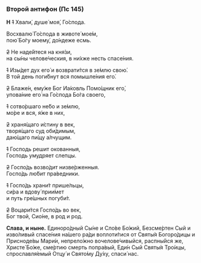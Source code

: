 ### Второй антифон (Пс 145)

**Н** ~~1~~ Хвали́, душе́ моя́, Го́спода.

Восхвалю́ Го́спода в животе́ мое́м,  
пою́ Бо́гу моему́, до́ндеже есмь.

~~2~~ Не наде́йтеся на кня́зи,  
на сы́ны челове́ческия, в ни́хже несть спасе́ния.

~~1~~ Изы́дет дух eго́ и возврати́тся в зе́млю свою́.  
В той день поги́бнут вся помышле́ния eго́.

~~2~~ Блаже́н, eму́же Бог Иа́ковль Помо́щник его́,  
упова́ние eго́ на Го́спода Бо́га своего,

~~1~~ сотво́ршаго не́бо и зе́млю,  
мо́ре и вся, я́же в них,

~~2~~ храня́щаго и́стину в век,  
творя́щаго суд оби́димым,  
даю́щаго пи́щу а́лчущим.

~~1~~ Господь решит окованныя,  
Господь умудряет слепцы.

~~2~~ Госпо́дь возво́дит низве́рженныя.  
Госпо́дь лю́бит пра́ведники.

~~1~~ Госпо́дь храни́т прише́льцы,  
си́ра и вдову́ прии́мет  
и путь гре́шных погуби́т.

~~2~~ Воцари́тся Госпо́дь во век,  
Бог твой, Сио́не, в род и род.

**Слава, и ныне.**
Единоро́дный Сы́не и Сло́ве Бо́жий, Безсме́ртен Сый
и изво́ливый спасе́ния на́шего ра́ди
воплоти́тися от Святы́я Богоро́дицы и Присноде́вы Мари́и,
непрело́жно вочелове́чивыйся,
распны́йся же, Христе́ Бо́же, сме́ртию смерть попра́вый,
Еди́н Сый Святы́я Тро́ицы,
спрославля́емый Отцу́ и Свято́му Ду́ху, спаси́ нас.
